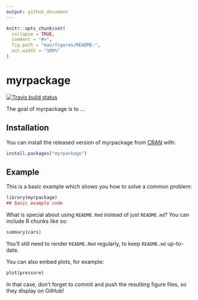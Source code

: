 ```yaml
---
output: github_document
---
```


<!-- README.md is generated from README.Rmd. Please edit that file -->

```r
knitr::opts_chunk$set(
  collapse = TRUE,
  comment = "#>",
  fig.path = "man/figures/README-",
  out.width = "100%"
)
```

# myrpackage

<!-- badges: start -->
[![Travis build status](https://travis-ci.com/ydfang/myrpackage.svg?branch=master)](https://travis-ci.com/ydfang/myrpackage)
<!-- badges: end -->

The goal of myrpackage is to ...

## Installation

You can install the released version of myrpackage from [CRAN](https://CRAN.R-project.org) with:

``` r
install.packages("myrpackage")
```

## Example

This is a basic example which shows you how to solve a common problem:

```r
library(myrpackage)
## basic example code
```

What is special about using `README.Rmd` instead of just `README.md`? You can include R chunks like so:

```r
summary(cars)
```

You'll still need to render `README.Rmd` regularly, to keep `README.md` up-to-date.

You can also embed plots, for example:

```r
plot(pressure)
```

In that case, don't forget to commit and push the resulting figure files, so they display on GitHub!
